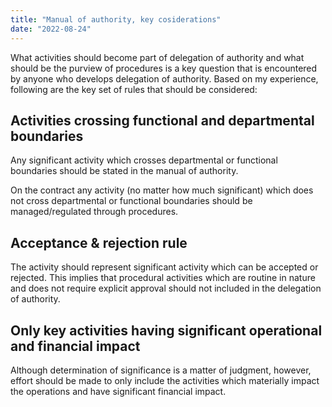 ```yaml
---
title: "Manual of authority, key cosiderations"
date: "2022-08-24"
---
```


What activities should become part of delegation of authority and what should be the purview of procedures is a key question that is encountered by anyone who develops delegation of authority. Based on my experience, following are the key set of rules that should be considered:

## Activities crossing functional and departmental boundaries

Any significant activity which crosses departmental or functional boundaries should be stated in the manual of authority.

On the contract any activity (no matter how much significant) which does not cross departmental or functional boundaries should be managed/regulated through procedures.

## Acceptance & rejection rule

The activity should represent significant activity which can be accepted or rejected. This implies that procedural activities which are routine in nature and does not require explicit approval should not included in the delegation of authority.

## Only key activities having significant operational and financial impact

Although determination of significance is a matter of judgment, however, effort should be made to only include the activities which materially impact the operations and have significant financial impact.